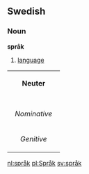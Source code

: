 ==Swedish==
===Noun===
'''språk'''

#[[language]]

{| border=1 cellspacing=0
| bgcolor="#FFFFF0" colspan=5 align=center | '''Neuter'''
|-
|- bgcolor="#FFFFF0" align=center
! rowspan=2 | 
| colspan=2 | Singular 
| colspan=2 | Plural
|- bgcolor="#FFFFF0" align=center
| width=105 | ''Indefinite'' 
| width=105 | ''Definite'' 
| width=105 |  ''Indefinite'' 
|  width=105 | ''Definite''
|- align=center
| width=105 bgcolor="#FFFFF0" | ''Nominative'' 
| [[språk]]
| [[språket]]
| [[språk]]
| [[språken]]
|- align=center
| width=105 bgcolor="#FFFFF0" | ''Genitive'' 
| [[språks]]
| [[språkets]]
| [[språks]]
| [[språkens]]
|}

[[nl:språk]]
[[pl:Språk]]
[[sv:språk]]